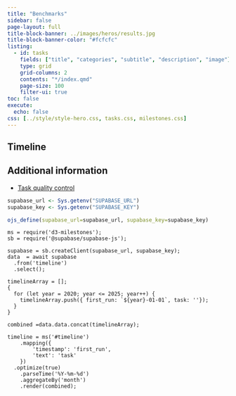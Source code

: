 ```yaml
---
title: "Benchmarks"
sidebar: false
page-layout: full
title-block-banner: ../images/heros/results.jpg
title-block-banner-color: "#fcfcfc"
listing:
  - id: tasks
    fields: ["title", "categories", "subtitle", "description", "image"]
    type: grid
    grid-columns: 2
    contents: "*/index.qmd"
    page-size: 100
    filter-ui: true
toc: false
execute:
  echo: false
css: [../style/style-hero.css, tasks.css, milestones.css]
---
```


:::{#timeline}

## Timeline

:::


:::{#tasks}
:::

## Additional information

* [Task quality control](quality_control.qmd)


<!-- add timeline in D3 -->



```R
supabase_url <- Sys.getenv("SUPABASE_URL")
supabase_key <- Sys.getenv("SUPABASE_KEY")

ojs_define(supabase_url=supabase_url, supabase_key=supabase_key)

```

```ojs
ms = require('d3-milestones');
sb = require('@supabase/supabase-js');
```


```ojs
supabase = sb.createClient(supabase_url, supabase_key);
data  = await supabase
  .from('timeline')
  .select();
```


```ojs
timelineArray = [];
{
  for (let year = 2020; year <= 2025; year++) {
    timelineArray.push({ first_run: `${year}-01-01`, task: ''});
  } 
}

combined =data.data.concat(timelineArray);
```


```ojs

timeline = ms('#timeline')
	.mapping({
		'timestamp': 'first_run',
		'text': 'task'
	})
  .optimize(true)
	.parseTime('%Y-%m-%d')
	.aggregateBy('month')
	.render(combined);
```